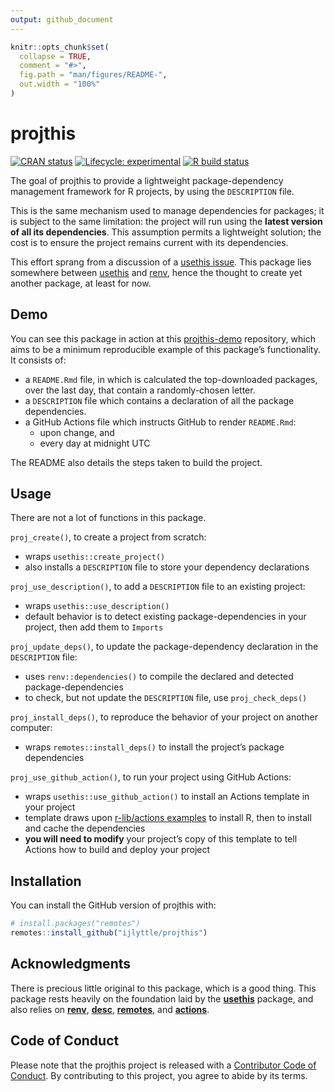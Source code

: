 ```yaml
---
output: github_document
---
```


<!-- README.md is generated from README.Rmd. Please edit that file -->

```r
knitr::opts_chunk$set(
  collapse = TRUE,
  comment = "#>",
  fig.path = "man/figures/README-",
  out.width = "100%"
)
```

# projthis

<!-- badges: start -->
[![CRAN status](https://www.r-pkg.org/badges/version/projthis)](https://CRAN.R-project.org/package=projthis)
[![Lifecycle: experimental](https://img.shields.io/badge/lifecycle-experimental-orange.svg)](https://www.tidyverse.org/lifecycle/#experimental)
[![R build status](https://github.com/ijlyttle/projthis/workflows/R-CMD-check/badge.svg)](https://github.com/ijlyttle/projthis/actions)
<!-- badges: end -->

The goal of projthis to provide a lightweight package-dependency management framework for R projects, by using the `DESCRIPTION` file. 

This is the same mechanism used to manage dependencies for packages; it is subject to the same limitation: the project will run using the **latest version of all its dependencies**.
This assumption permits a lightweight solution; the cost is to ensure the project remains current with its dependencies.

This effort sprang from a discussion of a [usethis issue](https://github.com/r-lib/usethis/issues/1194).
This package lies somewhere between [usethis](https://usethis.r-lib.org/) and [renv](https://rstudio.github.io/renv), hence the thought to create yet another package, at least for now.

## Demo

You can see this package in action at this [projthis-demo](https://github.com/ijlyttle/projthis-demo#projthis-demonstration) repository, which aims to be a minimum reproducible example of this package's functionality. It consists of:

- a `README.Rmd` file, in which is calculated the top-downloaded packages, over the last day, that contain a randomly-chosen letter.
- a `DESCRIPTION` file which contains a declaration of all the package dependencies.
- a GitHub Actions file which instructs GitHub to render `README.Rmd`:
  - upon change, and
  - every day at midnight UTC
  
The README also details the steps taken to build the project.  

## Usage

There are not a lot of functions in this package.

`proj_create()`, to create a project from scratch: 

  - wraps `usethis::create_project()`
  - also installs a `DESCRIPTION` file to store your dependency declarations

`proj_use_description()`, to add a `DESCRIPTION` file to an existing project:

  - wraps `usethis::use_description()`
  - default behavior is to detect existing package-dependencies in your project, then add them to `Imports`

`proj_update_deps()`, to update the package-dependency declaration in the `DESCRIPTION` file:

  - uses `renv::dependencies()` to compile the declared and detected package-dependencies
  - to check, but not update the `DESCRIPTION` file, use `proj_check_deps()`
  
`proj_install_deps()`, to reproduce the behavior of your project on another computer:

  - wraps `remotes::install_deps()` to install the project's package dependencies

`proj_use_github_action()`, to run your project using GitHub Actions:

  - wraps `usethis::use_github_action()` to install an Actions template in your project
  - template draws upon [r-lib/actions examples](https://github.com/r-lib/actions/tree/master/examples) to install R, then to install and cache the dependencies
  - **you will need to modify** your project's copy of this template to tell Actions how to build and deploy your project
 
## Installation

You can install the GitHub version of projthis with:

```r
# install.packages("remotes")
remotes::install_github("ijlyttle/projthis")
```

## Acknowledgments

There is precious little original to this package, which is a good thing.
This package rests heavily on the foundation laid by the [**usethis**](https://usethis.r-lib.org/) package, and also relies on [**renv**](https://rstudio.github.io/renv/), [**desc**](https://github.com/r-lib/desc), [**remotes**](https://remotes.r-lib.org/), and [**actions**](https://github.com/r-lib/actions).

## Code of Conduct

Please note that the projthis project is released with a [Contributor Code of Conduct](https://contributor-covenant.org/version/2/0/CODE_OF_CONDUCT.html). 
By contributing to this project, you agree to abide by its terms.
